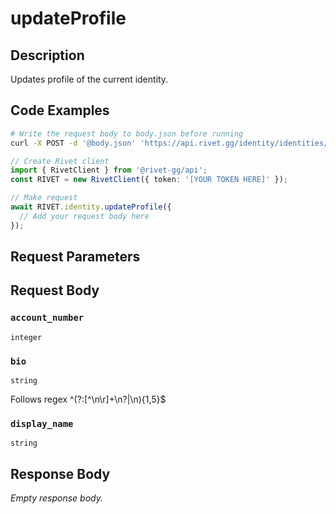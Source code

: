 

# updateProfile



## Description

Updates profile of the current identity.


## Code Examples

<CodeGroup title='Request' tag='POST' label='https://api.rivet.gg/identity/identities/self/profile'>

```bash {{ "title": "cURL" }}
# Write the request body to body.json before running
curl -X POST -d '@body.json' 'https://api.rivet.gg/identity/identities/self/profile'
```

```ts
// Create Rivet client
import { RivetClient } from '@rivet-gg/api';
const RIVET = new RivetClient({ token: '[YOUR TOKEN HERE]' });

// Make request
await RIVET.identity.updateProfile({
  // Add your request body here
});
```

</CodeGroup>


## Request Parameters


## Request Body

### `account_number`

`integer`

### `bio`

`string`

Follows regex ^(?:[^\n\r]+\n?|\n){1,5}$

### `display_name`

`string`




## Response Body

_Empty response body._
